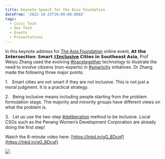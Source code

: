 ```yaml
---
title: Keynote Speech for the Asia Foundation
dateFrom: '2022-10-25T16:00:00.000Z'
tags:
  - Civic Tech
  - Gov Tech
  - Events
  - Presentations
---
```


In this keynote address for [The Asia Foundation](https://www.linkedin.com/company/the-asia-foundation/) online event, 𝗔𝘁 𝘁𝗵𝗲 𝗜𝗻𝘁𝗲𝗿𝘀𝗲𝗰𝘁𝗶𝗼𝗻: 𝗦𝗺𝗮𝗿𝘁 [#𝗜𝗻𝗰𝗹𝘂𝘀𝗶𝘃𝗲](https://www.linkedin.com/feed/hashtag/?keywords=inclusive&highlightedUpdateUrns=urn%3Ali%3Aactivity%3A6999192501983084544) 𝗖𝗶𝘁𝗶𝗲𝘀 𝗶𝗻 𝗦𝗼𝘂𝘁𝗵𝗲𝗮𝘀𝘁 𝗔𝘀𝗶𝗮, Prof Weiyu Zhang used the evolving [#tracetogether](https://www.linkedin.com/feed/hashtag/?keywords=tracetogether&highlightedUpdateUrns=urn%3Ali%3Aactivity%3A6999192501983084544) technology to illustrate the need to involve citizens (non-experts) in [#smartcity](https://www.linkedin.com/feed/hashtag/?keywords=smartcity&highlightedUpdateUrns=urn%3Ali%3Aactivity%3A6999192501983084544) initiatives. Dr Zhang made the following three major points:

1.   Smart cities are not smart if they are not inclusive. This is not just a moral judgment. It is a practical strategy.

2.   Being inclusive means including people starting from the problem formulation stage. The majority and minority groups have different views on what the problem is.

3.   Let us use the two-step [#deliberation](https://www.linkedin.com/feed/hashtag/?keywords=deliberation&highlightedUpdateUrns=urn%3Ali%3Aactivity%3A6999192501983084544) method to be inclusive. Local CSOs such as the Penang Women’s Development Corporation are already doing the first step!

Watch the 8-minute video here: [https://lnkd.in/gG_8Dcqf](https://lnkd.in/gG_8Dcqf)

![](/news/smart-cities.png)
